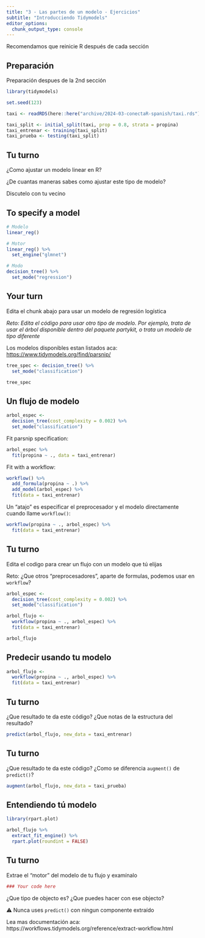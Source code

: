 ```yaml
---
title: "3 - Las partes de un modelo - Ejercicios"
subtitle: "Introducciendo Tidymodels"
editor_options: 
  chunk_output_type: console
---
```


Recomendamos que reinicie R después de cada sección

## Preparación

Preparación despues de la 2nd sección

```r
library(tidymodels)

set.seed(123)

taxi <- readRDS(here::here("archive/2024-03-conectaR-spanish/taxi.rds"))

taxi_split <- initial_split(taxi, prop = 0.8, strata = propina)
taxi_entrenar <- training(taxi_split)
taxi_prueba <- testing(taxi_split)
```

## Tu turno

¿Como ajustar un modelo linear en R?

¿De cuantas maneras sabes como ajustar este tipo de modelo?

Discutelo con tu vecino

## To specify a model

```r
# Modelo
linear_reg()

# Motor
linear_reg() %>%
  set_engine("glmnet")

# Modo 
decision_tree() %>% 
  set_mode("regression")
```

## Your turn

Edita el chunk abajo para usar un modelo de regresión logística


*Reto: Edita el código para usar otro tipo de modelo. Por ejemplo, trata de usar
el árbol disponible dentro del paquete partykit, o trata un modelo de tipo 
diferente*

Los modelos disponibles estan listados aca: <https://www.tidymodels.org/find/parsnip/>

```r
tree_spec <- decision_tree() %>% 
  set_mode("classification")

tree_spec
```

## Un flujo de modelo

```r
arbol_espec <-
  decision_tree(cost_complexity = 0.002) %>% 
  set_mode("classification")
```

Fit parsnip specification:

```r
arbol_espec %>% 
  fit(propina ~ ., data = taxi_entrenar) 
```

Fit with a workflow:

```r
workflow() %>%
  add_formula(propina ~ .) %>%
  add_model(arbol_espec) %>%
  fit(data = taxi_entrenar) 
```

Un "atajo" es especificar el preprocesador y el modelo directamente cuando llame
`workflow()`:

```r
workflow(propina ~ ., arbol_espec) %>% 
  fit(data = taxi_entrenar) 
```

## Tu turno

Edita el codigo para crear un flujo con un modelo que tú elijas

Reto: ¿Que otros "preprocesadores", aparte de formulas, podemos usar en `workflow`?

```r
arbol_espec <-
  decision_tree(cost_complexity = 0.002) %>% 
  set_mode("classification")

arbol_flujo <-
  workflow(propina ~ ., arbol_espec) %>% 
  fit(data = taxi_entrenar) 

arbol_flujo
```

## Predecir usando tu modelo

```r
arbol_flujo <-
  workflow(propina ~ ., arbol_espec) %>% 
  fit(data = taxi_entrenar) 
```

## Tu turno

¿Que resultado te da este código? ¿Que notas de la estructura del resultado?

```r
predict(arbol_flujo, new_data = taxi_entrenar)
```

## Tu turno

¿Que resultado te da este código? ¿Como se diferencia `augment()` de `predict()`?

```r
augment(arbol_flujo, new_data = taxi_prueba)
```

## Entendiendo tú modelo

```r
library(rpart.plot)

arbol_flujo %>%
  extract_fit_engine() %>%
  rpart.plot(roundint = FALSE)
```

## Tu turno

Extrae el "motor" del modelo de tu flujo y examínalo

```r
### Your code here

```

¿Que tipo de objecto es? ¿Que puedes hacer con ese objecto?

⚠️ Nunca uses `predict()` con ningun componente extraído

Lea mas documentación aca:
https://workflows.tidymodels.org/reference/extract-workflow.html

